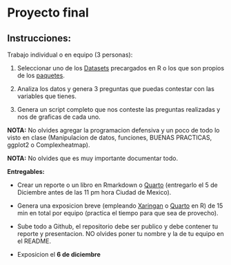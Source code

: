 # Proyecto final {.unnumbered}

::: {.callout-note icon="false"}
## Instrucciones:

Trabajo individual o en equipo (3 personas):

1.  Seleccionar uno de los [Datasets](https://stat.ethz.ch/R-manual/R-devel/library/datasets/html/00Index.html) precargados en R o los que son propios de los [paquetes](https://vincentarelbundock.github.io/Rdatasets/articles/data.html).

2.  Analiza los datos y genera 3 preguntas que puedas contestar con las variables que tienes.

3.  Genera un script completo que nos conteste las preguntas realizadas y nos de graficas de cada uno.

**NOTA:** No olvides agregar la programacion defensiva y un poco de todo lo visto en clase (Manipulacion de datos, funciones, BUENAS PRACTICAS, ggplot2 o Complexheatmap).

**NOTA:** No olvides que es muy importante documentar todo.

**Entregables:**

-   Crear un reporte o un libro en Rmarkdown o [Quarto](https://quarto.org/docs/output-formats/html-basics.html) (entregarlo el 5 de Diciembre antes de las 11 pm hora Ciudad de Mexico).

-   Genera una exposicion breve (empleando [Xaringan](https://bookdown.org/yihui/rmarkdown/xaringan.html) o [Quarto](https://quarto.org/docs/presentations/) en R) de 15 min en total por equipo (practica el tiempo para que sea de provecho).

-   Sube todo a Github, el repositorio debe ser publico y debe contener tu reporte y presentacion. NO olvides poner tu nombre y la de tu equipo en el README.

-   Exposicion el **6 de diciembre**
:::
